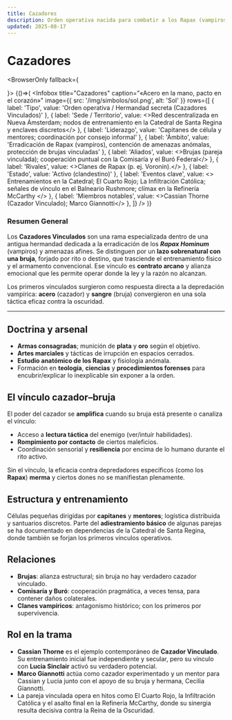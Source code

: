 ```yaml
---
title: Cazadores
description: Orden operativa nacida para combatir a los Rapax (vampiros) y fuerzas afines; su poder se completa al vincularse con una bruja.
updated: 2025-08-17
---
```




# Cazadores
<BrowserOnly fallback={<div />}>
{()=>(
  <Infobox
    title="Cazadores"
    caption="«Acero en la mano, pacto en el corazón»"
    image={{ src: '/img/simbolos/sol.png', alt: 'Sol' }}
    rows={[
      { label: 'Tipo', value: 'Orden operativa / Hermandad secreta (Cazadores Vinculados)' },
      { label: 'Sede / Territorio', value: <>Red descentralizada en <Link to="/CrSaSo/lugares/Nueva%20Ámsterdam">Nueva Ámsterdam</Link>; nodos de entrenamiento en la <Link to="/CrSaSo/lugares/Catedral%20de%20Santa%20Regina">Catedral de Santa Regina</Link> y enclaves discretos</> },
      { label: 'Liderazgo', value: 'Capitanes de célula y mentores; coordinación por consejo informal' },
      { label: 'Ámbito', value: 'Erradicación de Rapax (vampiros), contención de amenazas anómalas, protección de brujas vinculadas' },
      { label: 'Aliados', value: <><Link to="/CrSaSo/familias/Brujas">Brujas</Link> (pareja vinculada); cooperación puntual con <Link to="/CrSaSo/lugares/La%20Comisaría%20de%20Nueva%20Ámsterdam">la Comisaría</Link> y el <Link to="/CrSaSo/organizaciones/Bur%C3%B3%20Federal">Buró Federal</Link></> },
      { label: 'Rivales', value: <>Clanes de Rapax (p. ej. <Link to="/CrSaSo/familias/Familia%20Voronin">Voronin</Link>).</> },
      { label: 'Estado', value: 'Activo (clandestino)' },
      { label: 'Eventos clave', value: <>
        Entrenamientos en la <Link to="/CrSaSo/lugares/Catedral%20de%20Santa%20Regina">Catedral</Link>; 
        <Link to="/CrSaSo/eventos/El%20Cuarto%20Rojo">El Cuarto Rojo</Link>; 
        <Link to="/CrSaSo/eventos/La%20Infiltraci%C3%B3n%20Cat%C3%B3lica">La Infiltración Católica</Link>; 
        señales de vínculo en el <Link to="/CrSaSo/lugares/Balneario%20Rushmore">Balneario Rushmore</Link>; 
        clímax en la <Link to="/CrSaSo/lugares/Refiner%C3%ADa%20McCarthy">Refinería McCarthy</Link>
      </> },
      { label: 'Miembros notables', value: <><Link to="/CrSaSo/personajes/Cassian%20Thorne">Cassian Thorne</Link> (Cazador Vinculado); <Link to="/CrSaSo/personajes/Marco%20Giannotti">Marco Giannotti</Link></> },
    ]}
  />
)}
</BrowserOnly>

### Resumen General

Los **Cazadores Vinculados** son una rama especializada dentro de una antigua hermandad dedicada a la erradicación de los **_Rapax Hominum_** (vampiros) y amenazas afines. Se distinguen por un **lazo sobrenatural con una bruja**, forjado por rito o destino, que trasciende el entrenamiento físico y el armamento convencional. Ese vínculo es **contrato arcano** y alianza emocional que les permite operar donde la ley y la razón no alcanzan.

Los primeros vinculados surgieron como respuesta directa a la depredación vampírica: **acero** (cazador) y **sangre** (bruja) convergieron en una sola táctica eficaz contra la oscuridad.

---

## Doctrina y arsenal

- **Armas consagradas**; munición de **plata** y **oro** según el objetivo.  
- **Artes marciales** y tácticas de irrupción en espacios cerrados.  
- **Estudio anatómico de los Rapax** y fisiología anómala.  
- Formación en **teología**, **ciencias** y **procedimientos forenses** para encubrir/explicar lo inexplicable sin exponer a la orden.

## El vínculo cazador–bruja

El poder del cazador se **amplifica** cuando su bruja está presente o canaliza el vínculo:

- Acceso a **lectura táctica** del enemigo (ver/intuír habilidades).  
- **Rompimiento por contacto** de ciertos maleficios.  
- Coordinación sensorial y **resiliencia** por encima de lo humano durante el rito activo.

Sin el vínculo, la eficacia contra depredadores específicos (como los **Rapax**) **merma** y ciertos dones no se manifiestan plenamente.

## Estructura y entrenamiento

Células pequeñas dirigidas por **capitanes** y **mentores**; logística distribuida y santuarios discretos. Parte del **adiestramiento básico** de algunas parejas se ha documentado en dependencias de la <Link to="/CrSaSo/lugares/Catedral%20de%20Santa%20Regina">Catedral de Santa Regina</Link>, donde también se forjan los primeros vínculos operativos.

## Relaciones

- **Brujas**: alianza estructural; sin bruja no hay verdadero cazador vinculado.  
- **Comisaría y Buró**: cooperación pragmática, a veces tensa, para contener daños colaterales.  
- **Clanes vampíricos**: antagonismo histórico; con los primeros por supervivencia.

## Rol en la trama

- **<Link to="/CrSaSo/personajes/Cassian%20Thorne">Cassian Thorne</Link>** es el ejemplo contemporáneo de **Cazador Vinculado**. Su entrenamiento inicial fue independiente y secular, pero su vínculo con **<Link to="/CrSaSo/personajes/Lucia%20Sinclair">Lucia Sinclair</Link>** activó su verdadero potencial.  
- **<Link to="/CrSaSo/personajes/Marco%20Giannotti">Marco Giannotti</Link>** actúa como cazador experimentado y un mentor para Cassian y Lucia junto con el apoyo de su bruja y hermana, Cecilia Giannotti.  
- La pareja vinculada opera en hitos como <Link to="/CrSaSo/eventos/El%20Cuarto%20Rojo">El Cuarto Rojo</Link>, la <Link to="/CrSaSo/eventos/La%20Infiltraci%C3%B3n%20Cat%C3%B3lica">Infiltración Católica</Link> y el asalto final en la <Link to="/CrSaSo/lugares/Refiner%C3%ADa%20McCarthy">Refinería McCarthy</Link>, donde su sinergia resulta decisiva contra la Reina de la Oscuridad.
